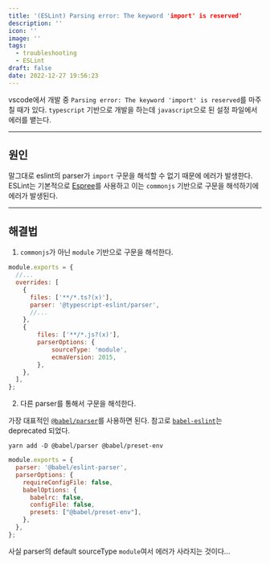 ```yaml
---
title: '(ESLint) Parsing error: The keyword 'import' is reserved'
description: ''
icon: ''
image: ''
tags:
  - troubleshooting
  - ESLint
draft: false
date: 2022-12-27 19:56:23
---
```


vscode에서 개발 중 `Parsing error: The keyword 'import' is reserved`를 마주칠 때가 있다.
`typescript` 기반으로 개발을 하는데 `javascript`으로 된 설정 파일에서 에러를 뱉는다.

---

## 원인

말그대로 eslint의 parser가 `import` 구문을 해석할 수 없기 때문에 에러가 발생한다.
ESLint는 기본적으로 [Espree](https://github.com/eslint/espree)를 사용하고 이는 `commonjs` 기반으로 구문을 해석하기에 에러가 발생된다.

---

## 해결법

1. `commonjs`가 아닌 `module` 기반으로 구문을 해석한다.

```js:.eslintrc.cjs
module.exports = {
  //...
  overrides: [
    {
      files: ['**/*.ts?(x)'],
      parser: '@typescript-eslint/parser',
      //...
    },
    {
        files: ['**/*.js?(x)'],
        parserOptions: {
            sourceType: 'module',
            ecmaVersion: 2015,
        },
    },
  ],
};
```

2. 다른 parser를 통해서 구문을 해석한다.

가장 대표적인 [`@babel/parser`](https://www.npmjs.com/package/@babel/eslint-parser)를 사용하면 된다.
참고로 [`babel-eslint`](https://www.npmjs.com/package/babel-eslint)는 deprecated 되었다.

```shell
yarn add -D @babel/parser @babel/preset-env
```

```js:.eslintrc.cjs
module.exports = {
  parser: '@babel/eslint-parser',
  parserOptions: {
    requireConfigFile: false,
    babelOptions: {
      babelrc: false,
      configFile: false,
      presets: ["@babel/preset-env"],
    },
  },
};
```

사실 parser의 default sourceType `module`여서 에러가 사라지는 것이다...
